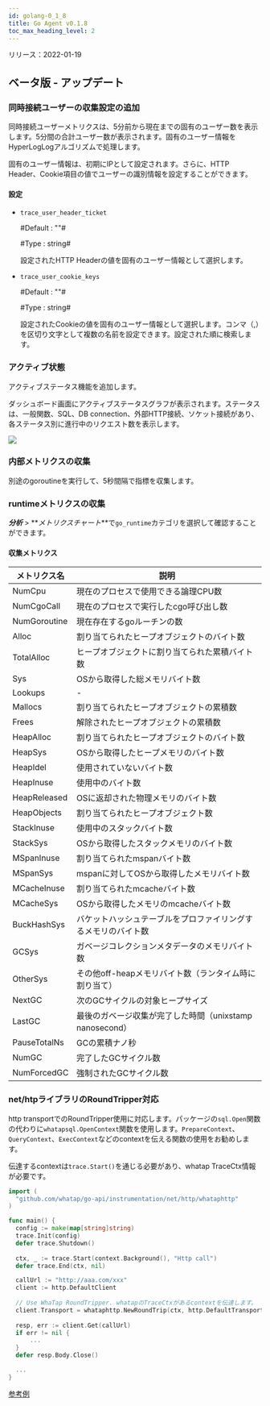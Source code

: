 ```yaml
---
id: golang-0_1_8
title: Go Agent v0.1.8
toc_max_heading_level: 2
---
```



リリース：2022-01-19

## ベータ版 - アップデート

### 同時接続ユーザーの収集設定の追加

同時接続ユーザーメトリクスは、5分前から現在までの固有のユーザー数を表示します。5分間の合計ユーザー数が表示されます。固有のユーザー情報をHyperLogLogアルゴリズムで処理します。

固有のユーザー情報は、初期にIPとして設定されます。さらに、HTTP Header、Cookie項目の値でユーザーの識別情報を設定することができます。 

#### 設定

-   `trace_user_header_ticket`

    \#Default : ""#

    \#Type : string#

    設定されたHTTP Headerの値を固有のユーザー情報として選択します。

-   `trace_user_cookie_keys`

    \#Default : ""#

    \#Type : string#

    設定されたCookieの値を固有のユーザー情報として選択します。コンマ（,）を区切り文字として複数の名前を設定できます。設定された順に検索します。

### アクティブ状態

アクティブステータス機能を追加します。 

ダッシュボード画面にアクティブステータスグラフが表示されます。ステータスは、一般関数、SQL、DB connection、外部HTTP接続、ソケット接続があり、各ステータス別に進行中のリクエスト数を表示します。

![](https://img.whatap.io/media/agent_php/rease/tinified/active_status.png)

### 内部メトリクスの収集

別途のgoroutineを実行して、5秒間隔で指標を収集します。 

### runtimeメトリクスの収集

**_分析_** > **_メトリクスチャート_**で`go_runtime`カテゴリを選択して確認することができます。 

#### 収集メトリクス

| メトリクス名       | 説明                                                    |
| ------------ | ----------------------------------------------------- |
| NumCpu       | 現在のプロセスで使用できる論理CPU数                                   |
| NumCgoCall   | 現在のプロセスで実行したcgo呼び出し数                                  |
| NumGoroutine | 現在存在するgoルーチンの数                                        |
| Alloc        | 割り当てられたヒープオブジェクトのバイト数                                 |
| TotalAlloc   | ヒープオブジェクトに割り当てられた累積バイト数                               |
| Sys          | OSから取得した総メモリバイト数                                      |
| Lookups      | -                                                     |
| Mallocs      | 割り当てられたヒープオブジェクトの累積数                                  |
| Frees        | 解除されたヒープオブジェクトの累積数                                    |
| HeapAlloc    | 割り当てられたヒープオブジェクトのバイト数                                 |
| HeapSys      | OSから取得したヒープメモリのバイト数                                   |
| HeapIdel     | 使用されていないバイト数                                          |
| HeapInuse    | 使用中のバイト数                                              |
| HeapReleased | OSに返却された物理メモリのバイト数                                    |
| HeapObjects  | 割り当てられたヒープオブジェクト数                                     |
| StackInuse   | 使用中のスタックバイト数                                          |
| StackSys     | OSから取得したスタックメモリのバイト数                                  |
| MSpanInuse   | 割り当てられたmspanバイト数                                      |
| MSpanSys     | mspanに対してOSから取得したメモリバイト数                              |
| MCacheInuse  | 割り当てられたmcacheバイト数                                     |
| MCacheSys    | OSから取得したメモリのmcacheバイト数                                |
| BuckHashSys  | バケットハッシュテーブルをプロファイリングするメモリのバイト数                       |
| GCSys        | ガベージコレクションメタデータのメモリバイト数                               |
| OtherSys     | その他off-heapメモリバイト数（ランタイム時に割り当て）                       |
| NextGC       | 次のGCサイクルの対象ヒープサイズ                                     |
| LastGC       | 最後のガベージ収集が完了した時間（unixstamp nanosecond）                |
| PauseTotalNs | GCの累積ナノ秒                                              |
| NumGC        | 完了したGCサイクル数                                           |
| NumForcedGC  | 強制されたGCサイクル数                                          |

### net/htpライブラリのRoundTripper対応

http transportでのRoundTripper使用に対応します。パッケージの`sql.Open`関数の代わりに`whatapsql.OpenContext`関数を使用します。`PrepareContext`、`QueryContext`、`ExecContext`などのcontextを伝える関数の使用をお勧めします。 

伝達するcontextは`trace.Start()`を通じる必要があり、whatap TraceCtx情報が必要です。

```go title='Install guide '
import (
  "github.com/whatap/go-api/instrumentation/net/http/whataphttp"
)

func main() {
  config := make(map[string]string)
  trace.Init(config)
  defer trace.Shutdown()
  
  ctx, _ := trace.Start(context.Background(), "Http call")
  defer trace.End(ctx, nil)

  callUrl := "http://aaa.com/xxx"
  client := http.DefaultClient
      
  // Use WhaTap RoundTripper. whatapのTraceCtxがあるcontextを伝達します。 
  client.Transport = whataphttp.NewRoundTrip(ctx, http.DefaultTransport)
      
  resp, err := client.Get(callUrl)
  if err != nil {
      ...
  }
  defer resp.Body.Close()

  ...
}
```

[参考例](https://github.com/whatap/go-api-example/tree/main/net/http/client)

